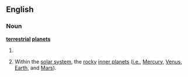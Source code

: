 ==English==

===Noun===
{{wikipedia|terrestrial_planet|terrestrial planets}}
'''[[terrestrial]] [[planet]]s'''

# {{plural of|terrestrial planet}}
# {{astronomy}} Within the [[solar system]], the [[rocky]] [[inner planet]]s ([[i.e.]], [[Mercury]], [[Venus]], [[Earth]], and [[Mars]]).